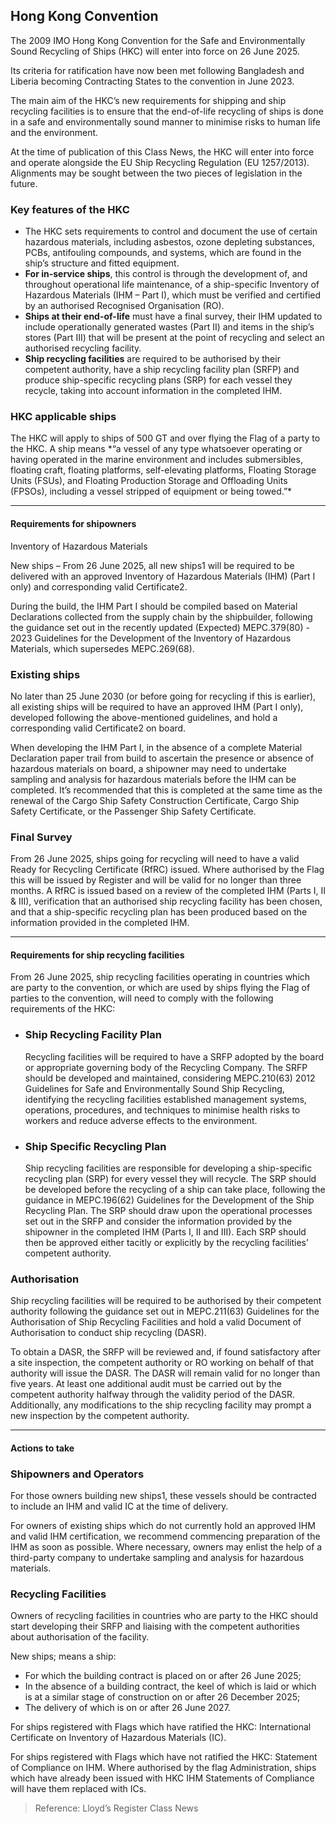 ## Hong Kong Convention

<div className='news-paragraph'>
The 2009 IMO Hong Kong Convention for the Safe and Environmentally Sound Recycling of Ships (HKC) will enter into force on 26 June 2025.

Its criteria for ratification have now been met following Bangladesh and Liberia becoming Contracting States to the convention in June 2023. 

The main aim of the HKC’s new requirements for shipping and ship recycling facilities is to ensure that the end-of-life recycling of ships is done in a safe and environmentally sound manner to minimise risks to human life and the environment.

At the time of publication of this Class News, the HKC will enter into force and operate alongside the EU Ship Recycling Regulation (EU 1257/2013). Alignments may be sought between the two pieces of legislation in the future. 
</div>

### **Key features of the HKC**

- The HKC sets requirements to control and document the use of certain hazardous materials, including asbestos, ozone depleting substances, PCBs, antifouling compounds, and systems, which are found in the ship’s structure and fitted equipment.
- **For in-service ships**, this control is through the development of, and throughout operational life maintenance, of a ship-specific Inventory of Hazardous Materials (IHM – Part I), which must be verified and certified by an authorised Recognised Organisation (RO).
- **Ships at their end-of-life** must have a final survey, their IHM updated to include operationally generated wastes (Part II) and items in the ship’s stores (Part III) that will be present at the point of recycling and select an authorised recycling facility.
- **Ship recycling facilities** are required to be authorised by their competent authority, have a ship recycling facility plan (SRFP) and produce ship-specific recycling plans (SRP) for each vessel they recycle, taking into account information in the completed IHM.

### **HKC applicable ships**

<div className='news-paragraph'>
The HKC will apply to ships of 500 GT and over flying the Flag of a party to the HKC. A ship means *“a vessel of any type whatsoever operating or having operated in the marine environment and includes submersibles, floating craft, floating platforms, self-elevating platforms, Floating Storage Units (FSUs), and Floating Production Storage and Offloading Units (FPSOs), including a vessel stripped of equipment or being towed.”*
</div>

---
#### Requirements for shipowners

<div className='news-paragraph'>
Inventory of Hazardous Materials

New ships – From 26 June 2025, all new ships1 will be required to be delivered with an approved Inventory of Hazardous Materials (IHM) (Part I only) and corresponding valid Certificate2.

During the build, the IHM Part I should be compiled based on Material Declarations collected from the supply chain by the shipbuilder, following the guidance set out in the recently updated (Expected) MEPC.379(80) - 2023 Guidelines for the Development of the Inventory of Hazardous Materials, which supersedes MEPC.269(68).
</div>

### **Existing ships**

<div className='news-paragraph'>
No later than 25 June 2030 (or before going for recycling if this is earlier), all existing ships will be required to have an approved IHM (Part I only), developed following the above-mentioned guidelines, and hold a corresponding valid Certificate2 on board.

When developing the IHM Part I, in the absence of a complete Material Declaration paper trail from build to ascertain the presence or absence of hazardous materials on board, a shipowner may need to undertake sampling and analysis for hazardous materials before the IHM can be completed. It’s recommended that this is completed at the same time as the renewal of the Cargo Ship Safety Construction Certificate, Cargo Ship Safety Certificate, or the Passenger Ship Safety Certificate.
</div>

### **Final Survey**

<div className='news-paragraph'>
From 26 June 2025, ships going for recycling will need to have a valid Ready for Recycling Certificate (RfRC) issued. Where authorised by the Flag this will be issued by Register and will be valid for no longer than three months. A RfRC is issued based on a review of the completed IHM (Parts I, II & III), verification that an authorised ship recycling facility has been chosen, and that a ship-specific recycling plan has been produced based on the information provided in the completed IHM.
</div>

---
#### Requirements for ship recycling facilities

From 26 June 2025, ship recycling facilities operating in countries which are party to the convention, or which are used by ships flying the Flag of parties to the convention, will need to comply with the following requirements of the HKC:

- ### **Ship Recycling Facility Plan**
    Recycling facilities will be required to have a SRFP adopted by the board or appropriate governing body of the Recycling Company. The SRFP should be developed and maintained, considering MEPC.210(63) 2012 Guidelines for Safe and Environmentally Sound Ship Recycling, identifying the recycling facilities established management systems, operations, procedures, and techniques to minimise health risks to workers and reduce adverse effects to the environment.
- ### **Ship Specific Recycling Plan**
    Ship recycling facilities are responsible for developing a ship-specific recycling plan (SRP) for every vessel they will recycle. The SRP should be developed before the recycling of a ship can take place, following the guidance in MEPC.196(62) Guidelines for the Development of the Ship Recycling Plan. The SRP should draw upon the operational processes set out in the SRFP and consider the information provided by the shipowner in the completed IHM (Parts I, II and III). Each SRP should then be approved either tacitly or explicitly by the recycling facilities’ competent authority.

### **Authorisation**

<div className='news-paragraph'>
Ship recycling facilities will be required to be authorised by their competent authority following the guidance set out in MEPC.211(63) Guidelines for the Authorisation of Ship Recycling Facilities and hold a valid Document of Authorisation to conduct ship recycling (DASR). 

To obtain a DASR, the SRFP will be reviewed and, if found satisfactory after a site inspection, the competent authority or RO working on behalf of that authority will issue the DASR. The DASR will remain valid for no longer than five years. At least one additional audit must be carried out by the competent authority halfway through the validity period of the DASR. Additionally, any modifications to the ship recycling facility may prompt a new inspection by the competent authority.
</div>

---
#### Actions to take

### **Shipowners and Operators**

<div className='news-paragraph'>
For those owners building new ships1, these vessels should be contracted to include an IHM and valid IC at the time of delivery.

For owners of existing ships which do not currently hold an approved IHM and valid IHM certification, we recommend commencing preparation of the IHM as soon as possible. Where necessary, owners may enlist the help of a third-party company to undertake sampling and analysis for hazardous materials. 
</div>

### **Recycling Facilities**

<div className='news-paragraph'>
Owners of recycling facilities in countries who are party to the HKC should start developing their SRFP and liaising with the competent authorities about authorisation of the facility. 

New ships; means a ship: 
</div>

- For which the building contract is placed on or after 26 June 2025;
- In the absence of a building contract, the keel of which is laid or which is at a similar stage of construction on or after 26 December 2025; 
- The delivery of which is on or after 26 June 2027.

<div className='news-paragraph'>
For ships registered with Flags which have ratified the HKC: International Certificate on Inventory of Hazardous Materials (IC).

For ships registered with Flags which have not ratified the HKC: Statement of Compliance on IHM. Where authorised by the flag Administration, ships which have already been issued with HKC IHM Statements of Compliance will have them replaced with ICs.
</div>

> Reference: Lloyd’s Register Class News